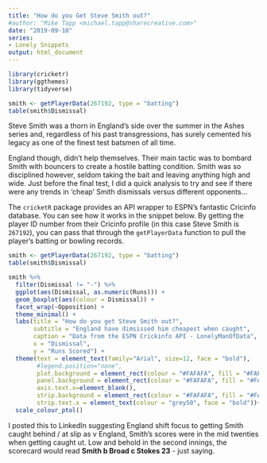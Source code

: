 ```yaml
---
title: "How do you Get Steve Smith out?"
#author: "Mike Tapp <michael.tapp@sharecreative.com>"
date: "2019-09-10"
series:
- Lonely Snippets
output: html_document
---
```


```r
library(cricketr)
library(ggthemes)
library(tidyverse)

smith <- getPlayerData(267192, type = "batting")
table(smith$Dismissal)
```

Steve Smith was a thorn in England's side over the summer in the Ashes series and, regardless of his past transgressions, has surely cemented his legacy as one of the finest test batsmen of all time.

England though, didn't help themselves. Their main tactic was to bombard Smith with bouncers to create a hostile batting condition. Smith was so disciplined however, seldom taking the bait and leaving anything high and wide. Just before the final test, I did a quick analysis to try and see if there were any trends in 'cheap' Smith dismissals versus different opponents...

The `cricketR` package provides an API wrapper to ESPN's fantastic Cricinfo database. You can see how it works in the snippet below. By getting the player ID number from their Cricinfo profile (in this case Steve Smith is `267192`), you can pass that through the `getPlayerData` function to pull the player's batting or bowling records.

```r

smith <- getPlayerData(267192, type = "batting")
table(smith$Dismissal)

smith %>% 
  filter(Dismissal != "-") %>% 
  ggplot(aes(Dismissal, as.numeric(Runs))) +
  geom_boxplot(aes(colour = Dismissal)) +
  facet_wrap(~Opposition) +
  theme_minimal() +
  labs(title = "How do you get Steve Smith out?",
       subtitle = "England have dimsissed him cheapest when caught",
       caption = "Data from the ESPN Crickinfo API - LonelyManOfData",
       x = "Dismissal",
       y = "Runs Scored") +
  theme(text = element_text(family="Arial", size=12, face = "bold"),
        #legend.position="none",
        plot.background = element_rect(colour = "#FAFAFA", fill = "#FAFAFA"),
        panel.background = element_rect(colour = "#FAFAFA", fill = "#FAFAFA"),
        axis.text.x=element_blank(),
        strip.background = element_rect(colour = "#FAFAFA", fill = "#FAFAFA"),
        strip.text.x = element_text(colour = "grey50", face = "bold"))+
  scale_colour_ptol()


```

I posted this to LinkedIn suggesting England shift focus to getting Smith caught behind / at slip as v England, Smith's scores were in the mid twenties when getting caught ut. Low and behold in the second innings, the scorecard would read **Smith b Broad c Stokes 23** - just saying.